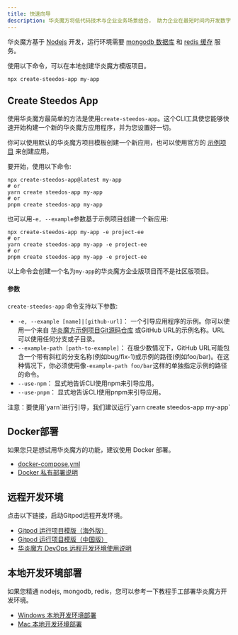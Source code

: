 ```yaml
---
title: 快速向导
description: 华炎魔方将低代码技术与企业业务场景结合， 助力企业在最短时间内开发数字化解决方案， 帮助企业快速落地现有业务战略， 以及催生未来创新。
---
```


华炎魔方基于 [Nodejs](https://nodejs.org/zh-cn/) 开发，运行环境需要 [mongodb 数据库](https://www.mongodb.com/docs/v4.2/administration/install-community/) 和 [redis 缓存](https://redis.io/docs/getting-started/) 服务。


使用以下命令，可以在本地创建华炎魔方模版项目。

```shell
npx create-steedos-app my-app
```

## Create Steedos App

使用华炎魔方最简单的方法是使用`create-steedos-app`。这个CLI工具使您能够快速开始构建一个新的华炎魔方应用程序，并为您设置好一切。

你可以使用默认的华炎魔方项目模板创建一个新应用，也可以使用官方的 [示例项目](https://github.com/steedos/steedos-platform/tree/master/examples) 来创建应用。

要开始，使用以下命令:

```shell
npx create-steedos-app@latest my-app
# or
yarn create steedos-app my-app
# or
pnpm create steedos-app my-app
```

也可以用`-e, --example`参数基于示例项目创建一个新应用:

```shell
npx create-steedos-app my-app -e project-ee
# or
yarn create steedos-app my-app -e project-ee
# or
pnpm create steedos-app my-app -e project-ee
```

以上命令会创建一个名为`my-app`的华炎魔方企业版项目而不是社区版项目。

#### 参数

`create-steedos-app` 命令支持以下参数:

- `-e, --example [name]|[github-url]`： 一个引导应用程序的示例。你可以使用一个来自 [华炎魔方示例项目Git源码仓库](https://github.com/steedos/steedos-platform/tree/master/examples) 或GitHub URL的示例名称。URL可以使用任何分支或子目录。
- `--example-path [path-to-example]`： 在极少数情况下，GitHub URL可能包含一个带有斜杠的分支名称(例如bug/fix-1)或示例的路径(例如foo/bar)。在这种情况下，你必须使用像`-example-path foo/bar`这样的单独指定示例的路径的命令。
- `--use-npm`： 显式地告诉CLI使用npm来引导应用。
- `--use-pnpm`： 显式地告诉CLI使用pnpm来引导应用。

<alert type="info">
注意：要使用`yarn`进行引导，我们建议运行`yarn create steedos-app my-app`
</alert>

## Docker部署

如果您只是想试用华炎魔方的功能，建议使用 Docker 部署。

- [docker-compose.yml](https://gitlab.steedos.cn/steedos/docker/-/tree/main/steedos-community)
- [Docker 私有部署说明](./deploy-docker)

## 远程开发环境

点击以下链接，启动Gitpod远程开发环境。

- [Gitpod 运行项目模版（海外版）](https://gitpod.io/#github.com/steedos/steedos-project-template)
- [Gitpod 运行项目模版（中国版）](https://vscode.steedos.cn/#gitlab.steedos.cn/steedos/steedos-project-template)
- [华炎魔方 DevOps 远程开发环境使用说明](./devops)

## 本地开发环境部署

如果您精通 nodejs, mongodb, redis，您可以参考一下教程手工部署华炎魔方开发环境。

- [Windows 本地开发环境部署](./deploy-windows)
- [Mac 本地开发环境部署](./deploy-mac)

